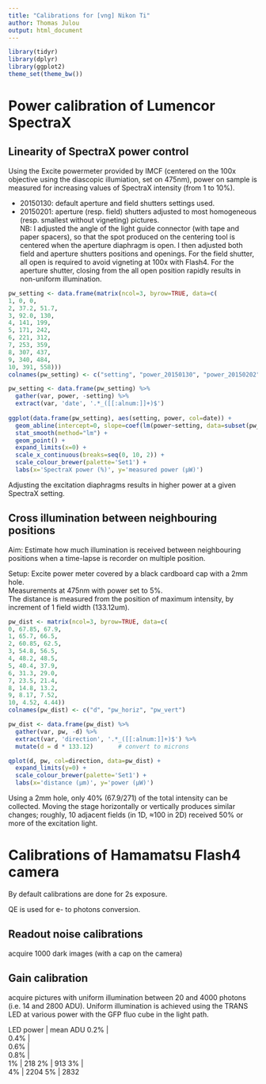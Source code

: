 ```yaml
---
title: "Calibrations for [vng] Nikon Ti"
author: Thomas Julou
output: html_document
---
```



```r
library(tidyr)
library(dplyr)
library(ggplot2)
theme_set(theme_bw())
```


# Power calibration of Lumencor SpectraX

## Linearity of SpectraX power control

Using the Excite powermeter provided by IMCF (centered on the 100x objective using the diascopic illumiation, set on 475nm), power on sample is measured for increasing values of SpectraX intensity (from 1 to 10%).

- 20150130: default aperture and field shutters settings used.
- 20150201: aperture (resp. field) shutters adjusted to most homogeneous (resp. smallest without vigneting) pictures.  
NB: I adjusted the angle of the light guide connector (with tape and paper spacers), so that the spot produced on the centering tool is centered when the aperture diaphragm is open. I then adjusted both field and aperture shutters positions and openings. For the field shutter, all open is required to avoid vigneting at 100x with Flash4. For the aperture shutter, closing from the all open position rapidly results in non-uniform illumination.

```r
pw_setting <- data.frame(matrix(ncol=3, byrow=TRUE, data=c(
1, 0, 0,
2, 37.2, 51.7,
3, 92.0, 130,
4, 141, 199,
5, 171, 242,
6, 221, 312, 
7, 253, 359,
8, 307, 437,
9, 340, 484, 
10, 391, 558)))
colnames(pw_setting) <- c("setting", "power_20150130", "power_20150202")

pw_setting <- data.frame(pw_setting) %>% 
  gather(var, power, -setting) %>%
  extract(var, 'date', '.*_([[:alnum:]]+)$')
  
ggplot(data.frame(pw_setting), aes(setting, power, col=date)) +
  geom_abline(intercept=0, slope=coef(lm(power~setting, data=subset(pw_setting, date=="20150202")))[2]) +
  stat_smooth(method="lm") +
  geom_point() +
  expand_limits(x=0) +
  scale_x_continuous(breaks=seq(0, 10, 2)) +
  scale_colour_brewer(palette='Set1') +
  labs(x='SpectraX power (%)', y='measured power (µW)')
```

Adjusting the excitation diaphragms results in higher power at a given SpectraX setting.

## Cross illumination between neighbouring positions

Aim: Estimate how much illumination is received between neighbouring positions when a time-lapse is recorder on multiple position.

Setup: Excite power meter covered by a black cardboard cap with a 2mm hole.  
Measurements at 475nm with power set to 5%.  
The distance is measured from the position of maximum intensity, by increment of 1 field width (133.12um).

```r
pw_dist <- matrix(ncol=3, byrow=TRUE, data=c(
0, 67.85, 67.9,
1, 65.7, 66.5,
2, 60.85, 62.5,
3, 54.8, 56.5,
4, 48.2, 48.5,
5, 40.4, 37.9,
6, 31.3, 29.0,
7, 23.5, 21.4,
8, 14.8, 13.2,
9, 8.17, 7.52,
10, 4.52, 4.44))
colnames(pw_dist) <- c("d", "pw_horiz", "pw_vert")

pw_dist <- data.frame(pw_dist) %>% 
  gather(var, pw, -d) %>%
  extract(var, 'direction', '.*_([[:alnum:]]+)$') %>%
  mutate(d = d * 133.12)       # convert to microns

qplot(d, pw, col=direction, data=pw_dist) +
  expand_limits(y=0) +
  scale_colour_brewer(palette='Set1') +
  labs(x='distance (µm)', y='power (µW)')
```

Using a 2mm hole, only 40% (67.9/271) of the total intensity can be collected. Moving the stage horizontally or vertically produces similar changes; roughly, 10 adjacent fields (in 1D, ≈100 in 2D) received 50% or more of the excitation light.



# Calibrations of Hamamatsu Flash4 camera

By default calibrations are done for 2s exposure.

QE is used for e- to photons conversion.

## Readout noise calibrations

acquire 1000 dark images (with a cap on the camera)

## Gain calibration

acquire pictures with uniform illumination between 20 and 4000 photons (i.e. 14 and 2800 ADU). Uniform illumination is achieved using the TRANS LED at various power with the GFP fluo cube in the light path.

LED power | mean ADU
     0.2% |      
     0.4% |      
     0.6% |      
     0.8% |      
       1% |      218
       2% |      913
       3% |      
       4% |     2204
       5% |     2832
